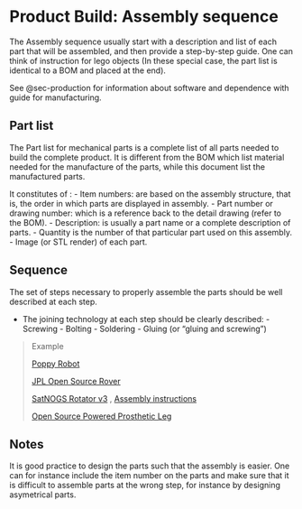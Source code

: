 # Product Build: Assembly sequence {#sec-product-build-assembly-instructions}

The Assembly sequence usually start with a description and list of each part that will be assembled, and then provide a step-by-step guide. One can think of instruction for lego objects (In these special case, the part list is identical to a BOM and placed at the end). 

See @sec-production for information about software and dependence with guide for manufacturing.

## Part list

The Part list for mechanical parts is a complete list of all parts needed to build the complete product. It is different from the BOM which list material needed for the manufacture of the parts, while this document list the manufactured parts. 


It constitutes of :
- Item numbers: are based on the assembly structure, that is, the order in which parts are displayed in assembly.
- Part number or drawing number: which is a reference back to the detail drawing (refer to the BOM). 
- Description: is usually a part name or a complete description of parts.
- Quantity is the number of that particular part used on this assembly. 
- Image (or STL render) of each part.


      
## Sequence       

The set of steps necessary to properly assemble the parts should be well described at each step.

- The joining technology at each step should be clearly described:
          - Screwing
          - Bolting
          - Soldering
          - Gluing (or "gluing and screwing")
  
> Example
>
> [Poppy Robot](https://docs.poppy-project.org/en/assembly-guides/ergo-jr/mechanical-construction.html)
>
> [JPL Open Source Rover](https://github.com/nasa-jpl/open-source-rover/tree/master/mechanical/body_assembly)
>
> [SatNOGS Rotator v3](https://wiki.satnogs.org/SatNOGS_Rotator_v3#Assembly) , [Assembly instructions](https://ohai.satnogs.org/project/satnogs-rotator-v3-mechanical-assembly/hardware/)
>
> [Open Source Powered Prosthetic Leg](https://www.hackster.io/open-source-bionics/open-source-powered-prosthetic-leg-56be8e#toc-electronics-assembly-4)


## Notes

It is good practice to design the parts such that the assembly is easier. One can for instance include the item number on the parts and make sure that it is difficult to assemble parts at the wrong step, for instance by designing asymetrical parts.

